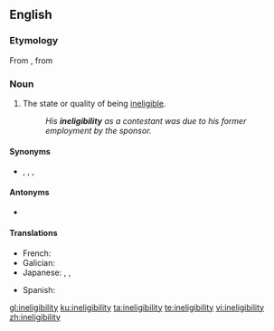 ==English==

===Etymology===
From {{etyl|fr|en}} {{m|fr|inéligibilité}}, from {{etyl|frm|en}}

===Noun===
{{en-noun|-|ineligibilities}}

# The state or quality of being [[ineligible]]. <!--Websters def-->
#: ''His '''ineligibility''' as a contestant was due to his former employment by the sponsor.''

====Synonyms====
* {{l|en|disqualification}}, {{l|en|invalidity}}, {{l|en|unfitness}}, {{l|en|unsuitability}}

====Antonyms====
* {{l|en|eligibility}}

====Translations====
{{trans-top|state or quality of being ineligible}}
* French: {{t+|fr|inéligibilité|f}}
* Galician: {{t+|gl|inelixibilidade|f}}
* Japanese: {{t|ja|無資格|tr=mushikaku}}, {{t|ja|不適任|tr=futekinin}}, {{t+|ja|失格|tr=shikkaku}}
{{trans-mid}}
* Spanish: {{t|es|inelegibilidad}}
{{trans-bottom}}

[[gl:ineligibility]]
[[ku:ineligibility]]
[[ta:ineligibility]]
[[te:ineligibility]]
[[vi:ineligibility]]
[[zh:ineligibility]]